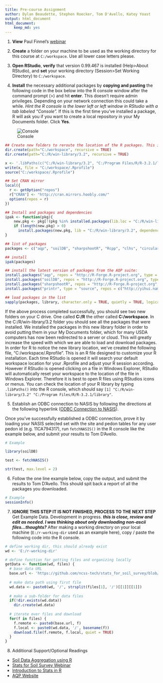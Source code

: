 ---
title: Pre-course Assignment
author: Dylan Beaudette, Stephen Roecker, Tom D'Avello, Katey Yoast 
output: html_document
html_document:
    keep_md: yes
---

1. **View** Paul Finnel's [webinar](https://youtu.be/VcdowqknChQ)

2. **Create** a folder on your machine to be used as the working directory for this course at `C:/workspace`. Use all lower case letters please.

3. **Open RStudio**, **verify** that version 0.99.467 is installed (Help>About RStudio), and **set** your working directory (Session>Set Working Directory) to `C:/workspace`.

4. **Install** the necessary additional packages by **copying and pasting** the following code in the box below into the R console window after the command prompt (>) and hit **enter**. This doesn't require admin privileges. Depending on your network connection this could take a while. *Hint the R console is the lower left or left window in RStudio with a tab labeled "Console".* If this is the first time you've installed a package, R will ask you if you want to create a local repository in your My Documents folder. Click **Yes**.

![Console](figure/rconsole.png)  

```{r, warning=FALSE, message=FALSE, results="hide", eval=FALSE}
## Create new folders to reroute the location of the R packages. This is a work around for the problems caused by ITs file redirection of the My Documents folder. The .Rprofile file will inform RStudio were your packages are located each time it's opened.
dir.create(path="C:/workspace", recursive = TRUE)
dir.create(path="C:/R/win-library/3.2", recursive = TRUE)

x <- '.libPaths(c("C:/R/win-library/3.2", "C:/Program Files/R/R-3.2.1/library"))'
write(x, file = "C:/workspace/.Rprofile")
source("C:/workspace/.Rprofile")

## Set CRAN mirror
local({
  r <- getOption("repos")
  r["CRAN"] <- "http://cran.mirrors.hoobly.com/"
  options(repos = r)
})

## Install and packages and dependencies
ipak <- function(pkg){
    new.pkg <- pkg[!(pkg %in% installed.packages(lib.loc = "C:/R/win-library/3.2")[, "Package"])]
    if (length(new.pkg) > 0) 
      install.packages(new.pkg, lib = "C:/R/win-library/3.2", dependencies = TRUE)
}

## list of packages
packages <- c("aqp", "soilDB", "sharpshootR", "Rcpp", "clhs", "circular", "Rcmdr", "fBasics", "car", "rms", "randomForest", "rpart", "caret", "knitr", "markdown", "gdalUtils", "raster", "rgdal", "sp", "spatial", "shape", "shapefiles", "digest", "plyr", "dplyr", "httr", "reshape", "reshape2", "stringr", "stringi", "cluster", "ape", "lattice", "latticeExtra", "ggplot2", "RColorBrewer", "plotrix", "rpart.plot")

## install
ipak(packages)

## install the latest version of packages from the AQP suite:
install.packages("aqp", repos = "http://R-Forge.R-project.org", type = "source", lib = "C:/R/win-library/3.2")
install.packages("soilDB", repos = "http://R-Forge.R-project.org", type = "source", lib = "C:/R/win-library/3.2")
install.packages("sharpshootR", repos = "http://R-Forge.R-project.org", type = "source", lib = "C:/R/win-library/3.2")
install.packages("printr", type = "source", repos = c("http://yihui.name/xran", "http://cran.rstudio.com"), lib = "C:/R/win-library/3.2")

## load packages in the list
sapply(packages, library, character.only = TRUE, quietly = TRUE, logical.return = TRUE)
```

If the above process completed successfully, you should see two new folders on your C drive. One called **C:/R** the other called **C:/workspace**. In the C:/R/win-library/3.2 folder you should see all the packages that were installed. We installed the packages in this new library folder in order to avoid putting them in your My Documents folder, which for many USDA computers has now been redirected to a server or cloud. This will greatly increase the speed with which we are able to load and download packages. In order for R to notice the new library location, we've created the following file, "C:/workspace/.Rprofile". This is an R file designed to customize your R installation. Each time RStudio is opened it will search your default workspace location for your .Rprofile and adjust your R session according. However if RStudio is opened clicking on a file in Windows Explorer, RStudio will automatically reset your workspace to the location of the file in Windows Explorer. Therefore it is best to open R files using RStudios icons or menus. You can check the location of your R library by typing `.libPaths()` into the R console, which should say `[1] "C:/R/win-library/3.2" "C:/Program Files/R/R-3.2.1/library"`.

5. Establish an ODBC connection to NASIS by following the directions at the following hyperlink ([ODBC Connection to NASIS](https://r-forge.r-project.org/scm/viewvc.php/*checkout*/docs/soilDB/setup_local_nasis.html?root=aqp)).

Once you've successfully established a ODBC connection, prove it by loading your NASIS selected set with the site and pedon tables for any user pedon id (e.g. 11CA794317), run `fetchNASIS()` in the R console like the example below, and submit your results to Tom D'Avello.

```{r example, message=FALSE, warning=FALSE, eval=FALSE}
# Example

library(soilDB)

test <- fetchNASIS()

str(test, max.level = 2)
```

6. Follow the one line example below, copy the output, and submit the results to Tom D'Avello. This should spit back a report of all the packages you downloaded.

```{r, eval=FALSE}
# Example
sessionInfo()
```

7. **IGNORE THIS STEP IT IS NOT FINISHED, PROCESS TO THE NEXT STEP** Get Example Data. Development in progress. ***this is close, review and edit as needed. I was thinking about only downloading non-ascii files...thoughts?***
After making a working directory on your local machine (`E:/r-working-dir` used as an example here), copy / paste the following code into the R console.
```{r, echo=FALSE, eval=FALSE, warning=FALSE, message=FALSE, results="hide"}
# define working dir, this should already exist
wd <- 'E:/r-working-dir'

# define function for getting files and organizing locally
getData <- function(wd, files) {
  # base data URL
  base.url <- 'https://github.com/ncss-tech/stats_for_soil_survey/blob/master/data/'
  
  # make data path using first file
  wd.data <- paste0(wd, '/', strsplit(files[1], '/')[[1]][[1]])
  
  # make a sub-folder for data files
  if(!dir.exists(wd.data))
    dir.create(wd.data)
  
  # iterate over files and download
  for(f in files) {
    f.remote <- paste0(base.url, f)
    f.local <- paste0(wd.data, '/', basename(f))
    download.file(f.remote, f.local, quiet = TRUE)
  }
}
```


8. Additional Support/Optional Readings
  - [Soil Data Aggregation using R](https://www.youtube.com/watch?v=wD9Y0Qpv5Tw)
  - [Stats for Soil Survey Webinar](https://www.youtube.com/watch?v=G5mFt9k37a4)
  - [Introduction to Stats in R](http://www.gardenersown.co.uk/Education/Lectures/R/index.htm#inputting_data)
  - [AQP Website](http://aqp.r-forge.r-project.org/)
